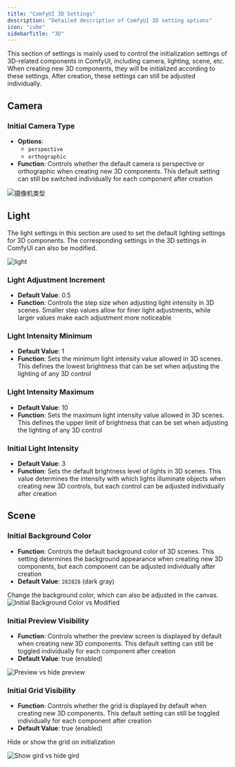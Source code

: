 ```yaml
---
title: "ComfyUI 3D Settings"
description: "Detailed description of ComfyUI 3D setting options"
icon: "cube"
sidebarTitle: "3D"
---
```


This section of settings is mainly used to control the initialization settings of 3D-related components in ComfyUI, including camera, lighting, scene, etc. When creating new 3D components, they will be initialized according to these settings. After creation, these settings can still be adjusted individually.

## Camera
  
### Initial Camera Type
- **Options**:   
  - `perspective`  
  - `orthographic` 
- **Function**: Controls whether the default camera is perspective or orthographic when creating new 3D components. This default setting can still be switched individually for each component after creation  

![摄像机类型](/images/interface/setting/3d/camera_type.jpg)


## Light

The light settings in this section are used to set the default lighting settings for 3D components. The corresponding settings in the 3D settings in ComfyUI can also be modified.

![light](/images/interface/setting/3d/light.jpg)

### Light Adjustment Increment
- **Default Value**: 0.5  
- **Function**: Controls the step size when adjusting light intensity in 3D scenes. Smaller step values allow for finer light adjustments, while larger values make each adjustment more noticeable  

### Light Intensity Minimum
- **Default Value**: 1  
- **Function**: Sets the minimum light intensity value allowed in 3D scenes. This defines the lowest brightness that can be set when adjusting the lighting of any 3D control  

### Light Intensity Maximum
- **Default Value**: 10  
- **Function**: Sets the maximum light intensity value allowed in 3D scenes. This defines the upper limit of brightness that can be set when adjusting the lighting of any 3D control  
  

### Initial Light Intensity
- **Default Value**: 3  
- **Function**: Sets the default brightness level of lights in 3D scenes. This value determines the intensity with which lights illuminate objects when creating new 3D controls, but each control can be adjusted individually after creation  
  

## Scene
  
### Initial Background Color    
- **Function**: Controls the default background color of 3D scenes. This setting determines the background appearance when creating new 3D components, but each component can be adjusted individually after creation  
- **Default Value**: `282828` (dark gray)  

Change the background color, which can also be adjusted in the canvas.
![Initial Background Color vs Modified](/images/interface/setting/3d/background_color.jpg)

### Initial Preview Visibility
- **Function**: Controls whether the preview screen is displayed by default when creating new 3D components. This default setting can still be toggled individually for each component after creation  
- **Default Value**: true (enabled)  

![Preview vs hide preview](/images/interface/setting/3d/hide_preview.jpg)

  
### Initial Grid Visibility
- **Function**: Controls whether the grid is displayed by default when creating new 3D components. This default setting can still be toggled individually for each component after creation  
- **Default Value**: true (enabled)

Hide or show the grid on initialization

![Show gird vs hide gird](/images/interface/setting/3d/hide_grid.jpg)
